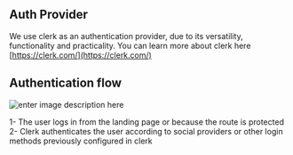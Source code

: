  
## Auth Provider
We use clerk as an authentication provider, due to its versatility, functionality and practicality. You can learn more about clerk here [https://clerk.com/](https://clerk.com/)

## Authentication flow
![enter image description here](https://ik.imagekit.io/cluzstudio/saasfactory/clerk%201_w3G0rnLHb?updatedAt=1714474418006)
 
 1- The user logs in from the landing page or because the route is protected
 2- Clerk authenticates the user according to social providers or other login methods previously configured in clerk
